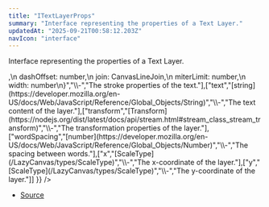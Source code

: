 ```yaml
---
title: "ITextLayerProps"
summary: "Interface representing the properties of a Text Layer."
updatedAt: "2025-09-21T00:58:12.203Z"
navIcon: "interface"
---
```



Interface representing the properties of a Text Layer.

<Table data={{ headers: [{"content":"Property","key":"property","sortable":true},{"content":"Type","key":"type","sortable":true},{"content":"Value","key":"value","sortable":true},{"content":"Description","key":"description"}], rows: [["align","[AnyTextAlign](/LazyCanvas/types/AnyTextAlign)","\\-","The alignment of the text."],["baseline","[AnyTextBaseline](/LazyCanvas/types/AnyTextBaseline)","\\-","The baseline of the text."],["centring","[AnyCentring](/LazyCanvas/types/AnyCentring)","\\-","The centring type of the layer."],["direction","[AnyTextDirection](/LazyCanvas/types/AnyTextDirection)","\\-","The direction of the text."],["fillStyle","[ColorType](/LazyCanvas/types/ColorType)","\\-","The fill style (color or pattern) of the layer."],["filled","[boolean](https://developer.mozilla.org/en-US/docs/Web/JavaScript/Reference/Global_Objects/Boolean)","\\-","Whether the layer is filled."],["filter","[string](https://developer.mozilla.org/en-US/docs/Web/JavaScript/Reference/Global_Objects/String)","\\-","The filter effects applied to the layer."],["font","\\{\n  family: string,\n  size: number,\n  weight: AnyWeight\n}","\\-","The font configuration for the text."],["globalComposite","[AnyGlobalCompositeOperation](/LazyCanvas/types/AnyGlobalCompositeOperation)","\\-","The global composite operation applied to the layer."],["letterSpacing","[number](https://developer.mozilla.org/en-US/docs/Web/JavaScript/Reference/Global_Objects/Number)","\\-","The spacing between letters."],["multiline","\\{\n  enabled: boolean,\n  spacing: number\n}","\\-","Configuration for multiline text."],["opacity","[number](https://developer.mozilla.org/en-US/docs/Web/JavaScript/Reference/Global_Objects/Number)","\\-","The opacity of the layer, ranging from 0 to 1."],["shadow","\\{\n  blur: number,\n  color: string,\n  offsetX: number,\n  offsetY: number\n}","\\-","The shadow properties of the layer."],["size","\\{\n  height: ScaleType,\n  width: ScaleType\n}","\\-","The size of the text layer, including width and height."],["stroke","\\{\n  cap: CanvasLineCap,\n  dash: Array\\<number\\>,\n  dashOffset: number,\n  join: CanvasLineJoin,\n  miterLimit: number,\n  width: number\n}","\\-","The stroke properties of the text."],["text","[string](https://developer.mozilla.org/en-US/docs/Web/JavaScript/Reference/Global_Objects/String)","\\-","The text content of the layer."],["transform","[Transform](https://nodejs.org/dist/latest/docs/api/stream.html#stream_class_stream_transform)","\\-","The transformation properties of the layer."],["wordSpacing","[number](https://developer.mozilla.org/en-US/docs/Web/JavaScript/Reference/Global_Objects/Number)","\\-","The spacing between words."],["x","[ScaleType](/LazyCanvas/types/ScaleType)","\\-","The x-coordinate of the layer."],["y","[ScaleType](/LazyCanvas/types/ScaleType)","\\-","The y-coordinate of the layer."]] }} />


- [Source](https://github.com/NMMTY/LazyCanvas/blob/1d5786684b8ca8d543a4533b2b64f8d093b1e426/packages/lazycanvas/src/structures/components/TextLayer.ts#L47)